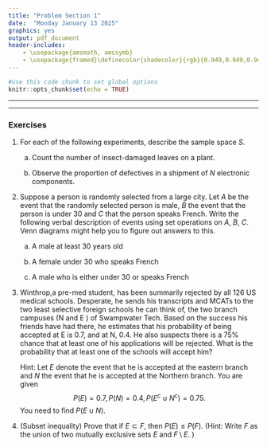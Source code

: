 ```yaml
---
title: "Problem Section 1"
date:  "Monday January 13 2025"
graphics: yes
output: pdf_document
header-includes:
    - \usepackage{amsmath, amssymb}
    - \usepackage{framed}\definecolor{shadecolor}{rgb}{0.949,0.949,0.949}
---
```


```r
#use this code chunk to set global options
knitr::opts_chunk$set(echo = TRUE)
```

* * * 

\begin{shaded}

\textbf{Learning Outcomes}

The problems are designed to build conceptual understanding and problem-solving skills. The emphasis is on learning to find, evaluate and build confidence.
The specific tasks include: 

   -  Describe events of interest using set notation.
     
   - Use axioms to calculate probabilities and prove further corollaries.
  
   - Back up and support work with relevant explanations


\end{shaded}


* * *

### Exercises 

1. For each of the following experiments, describe the sample space $S$.

    a. Count the number of insect-damaged leaves on a plant.
	 
    b. Observe the proportion of defectives in a shipment of $N$ electronic components. 
	

2. Suppose a person is randomly selected from a large city. Let $A$ be the event that the randomly selected person is male, $B$ the event that the person is under 30 and $C$ that the person speaks French. Write the following verbal description of events using set operations on $A$, $B$, $C$. Venn diagrams might help you to figure out answers to this.  

    a. A male at least 30 years old
	
    b. A female under 30 who speaks French
	
    c. A male who is either under 30 or speaks French


3.  Winthrop,a pre-med student, has been summarily rejected by all 126 US medical schools. Desperate,
he sends his transcripts and MCATs to the two least selective foreign schools he can think
of, the two branch campuses (N and E ) of Swampwater Tech. Based on the success his friends have had there,
he estimates that his probability of being accepted at E is 0.7, and at
N, 0.4. He also suspects there is a 75% chance that at least one of his applications
will be rejected. What is the probability that at least one of the schools will accept him?

    Hint: Let $E$ denote the event that he is accepted at the eastern branch and $N$ the event that he is accepted at the Northern branch. You are given $$P(E) = 0.7, P(N) = 0.4, P(E^c \cup N^c) = 0.75.$$ 
You need to find $P(E \cup N).$

4. (Subset inequality) Prove that if $E \subset F$, then $P(E) \leq P(F)$.   (Hint: Write $F$ as the union of two mutually exclusive sets $E$ and $F \setminus E$. )




